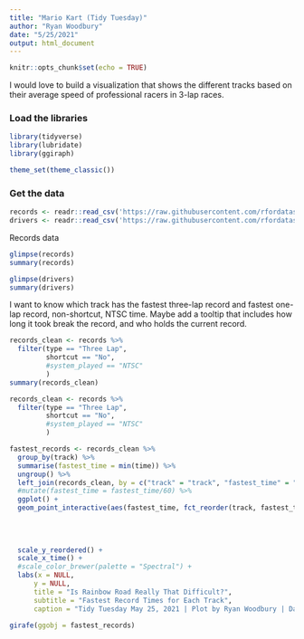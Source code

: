 ```yaml
---
title: "Mario Kart (Tidy Tuesday)"
author: "Ryan Woodbury"
date: "5/25/2021"
output: html_document
---
```


```r
knitr::opts_chunk$set(echo = TRUE)
```

I would love to build a visualization that shows the different tracks based on their average speed of professional racers in 3-lap races.

### Load the libraries
```r
library(tidyverse)
library(lubridate)
library(ggiraph)

theme_set(theme_classic())
```


### Get the data

```r
records <- readr::read_csv('https://raw.githubusercontent.com/rfordatascience/tidytuesday/master/data/2021/2021-05-25/records.csv')
drivers <- readr::read_csv('https://raw.githubusercontent.com/rfordatascience/tidytuesday/master/data/2021/2021-05-25/drivers.csv')
```

Records data

```r
glimpse(records)
summary(records)
```

```r
glimpse(drivers)
summary(drivers)
```



I want to know which track has the fastest three-lap record and fastest one-lap record, non-shortcut, NTSC time. Maybe add a tooltip that includes how long it took break the record, and who holds the current record.


```r
records_clean <- records %>% 
  filter(type == "Three Lap",
         shortcut == "No",
         #system_played == "NTSC"
         )
summary(records_clean)
```

```r
records_clean <- records %>% 
  filter(type == "Three Lap",
         shortcut == "No",
         #system_played == "NTSC"
         )

fastest_records <- records_clean %>% 
  group_by(track) %>% 
  summarise(fastest_time = min(time)) %>%
  ungroup() %>% 
  left_join(records_clean, by = c("track" = "track", "fastest_time" = "time")) %>% 
  #mutate(fastest_time = fastest_time/60) %>% 
  ggplot() +
  geom_point_interactive(aes(fastest_time, fct_reorder(track, fastest_time), color = track, tooltip = paste0("Track name: ", track,
                                                                                                             "<br>Record Holder: ", player,
                                                                                                             "<br>Time: ", time_period,
                                                                                                             "<br>Duration of Record (in days): ", record_duration,
                                                                                                             "<br>Record made: ", ymd(date))), show.legend = F, size = 2) +
  scale_y_reordered() +
  scale_x_time() + 
  #scale_color_brewer(palette = "Spectral") +
  labs(x = NULL,
      y = NULL,
      title = "Is Rainbow Road Really That Difficult?",
      subtitle = "Fastest Record Times for Each Track",
      caption = "Tidy Tuesday May 25, 2021 | Plot by Ryan Woodbury | Data from Benedikt Claus")

girafe(ggobj = fastest_records)
```

